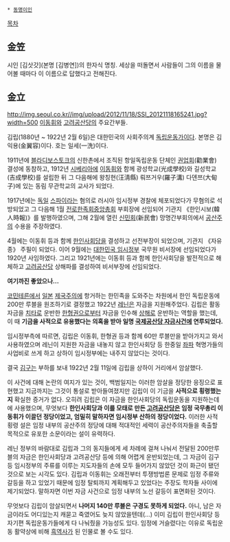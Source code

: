  * [[동명이인]]
[[목차]]
== 金笠 ==
시인 [김삿갓](본명 [김병연])의 한자식 명칭.
세상을 떠돌면서 사람들이 그의 이름을 물어볼 때마다 이 이름으로 답했다고 전해진다.

== 金立 == 
http://img.seoul.co.kr//img/upload/2012/11/18/SSI_20121118165241.jpg?width=500
[[이동휘]]와 [[고려공산당]]의 주요간부들. 

김립(1880년 ~ 1922년 2월 6일)은 대한민국의 사회주의계 [[독립운동가]]이다. 본명은 김익용(金翼容)이다. 호는 일세(一洗)이다.

1911년에 [[블라디보스토크]]의 신한촌에서 조직된 항일독립운동 단체인 [[권업회]](勸業會) 결성에 동참하고, 1912년 [[시베리아]]에 [[이동휘]]와 함께 광성학교(光成學校)와 길성학교(吉成學校)를 설립한 뒤 그 다음해에 왕칭현(汪淸縣) 뤄쯔거우(羅子溝) 다뎬쯔(大甸子)에 있는 동림 무관학교의 교사가 되었다. 

1917년에는 [[독일]] [[스파이]]라는 혐의로 러시아 임시정부 경찰에 체포되었다가 무혐의로 석방되었고 그 다음해 1월 [[전로한족회중앙총회]] 부회장에 선임되어 기관지 《한인시보(韓人時報)》를 발행하였으며, 그해 2월에 열린 [[신민회]](新民會) 망명간부회의에서 [[공산주의]] 수용을 주장하였다. 

4월에는 이동휘 등과 함께 [[한인사회당]]을 결성하고 선전부장이 되었으며, 기관지 《자유종》 주필이 되었다. 이어 9월에는 [[대한민국 임시정부]] 국무원 비서장에 선임되었다가 1920년 사임하였다. 그리고 1921년에는 이동휘 등과 함께 한인사회당을 발전적으로 해체하고 [[고려공산당]] 상해파를 결성하여 비서부장에 선임되었다.

'''여기까진 좋았으나...'''

[[코민테른]]에서 [[일본]] [[제국주의]]에 항거하는 한민족을 도와주는 차원에서 한인 독립운동에 200만 루블을 원조하기로 결정했고 1922년 [[레닌]]은 자금을 지원해주었다. 김립은 활동자금을 [[치타]]로 운반한 [[한형권]]으로부터 자금을 인수해 [[상해]]로 운반하는 역할을 했는데, 이 때 '''기금을 사적으로 유용했다는 의혹을 받아 일명 [[국제공산당 자금사건]]에 연루되었다.'''

임시정부측에 따르면, 김립은 이동휘, 한형권 등과 함께 60만 루블만을 받아가지고 와서 사용하였으며 레닌이 지원한 자금을 내놓지 않고 한인사회당 등 한중일 [[좌파]] 혁명가들의 사업비로 쓰게 하고 상하이 임시정부에는 내주지 않았다는 것이다.

결국 [[김구]]는 부하를 보내 1922년 2월 11일에 김립을 상하이 거리에서 암살했다.

이 사건에 대해 논란의 여지가 있는 것이, 백범일지는 이러한 암살을 정당한 응징으로 표현했고 지금까지는 그것이 통설로 받아들여졌지만 김립이 이 기금을 '''사적으로 횡령했는지''' 확실한 증거가 없다. 오히려 김립은 이 자금을 한인사회당의 독립운동을 지원하는데에 사용했으며, 무엇보다 '''한인사회당과 이를 모태로 만든 [[고려공산당]]은 임정 국무총리 이동휘가 이끌던 정당이었고, 엄밀히 말하자면 임시정부 산하의 정당이었다.''' 이러한 사적 횡령 설은 임정 내부의 공산주의 정당에 대해 적대적인 세력이 공산주의자들을 축출할 목적으로 유포한 소문이라는 설이 유력하다.   

레닌 정부의 바람대로 김립과 그의 동지들에게 세 차례에 걸쳐 나눠서 전달된 200만루블의 자금은 한인사회당과 고려공산당 등에 의해 어렵게 운반되었는데, 그 자금이 김구 등 임시정부의 주류를 이루는 지도자들의 손에 모두 들어가지 않았던 것이 화근이 됐던 것으로 보는 시각도 있다. 김립과 이동휘는 오래전부터 투쟁방법론 문제로 임정 주류와 갈등을 하고 있었기 때문에 임정 탈퇴까지 계획해두고 있었다는 주장도 학자들 사이에 제기되었다. 말하자면 이번 자금 사건으로 임정 내부의 노선 갈등이 표면화된 것이다. 

무엇보다 김립이 암살되면서 '''나머지 140만 루블은 구경도 못하게 되었다.''' 아니, 남은 자금이라도 어디있는지 캐묻고 죽였어도 늦지 않았을텐데(…) 이미 김립이 한인사회당 등 자기편 독립운동가들에게 다 나눠줬을 가능성도 있다. 임정에 거슬렸다는 이유로 독립운동 활약상에 비해 [[흑역사]]가 된 인물로 볼 수도 있다.
